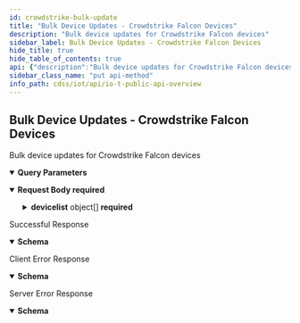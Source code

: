 ```yaml
---
id: crowdstrike-bulk-update
title: "Bulk Device Updates - Crowdstrike Falcon Devices"
description: "Bulk device updates for Crowdstrike Falcon devices"
sidebar_label: Bulk Device Updates - Crowdstrike Falcon Devices
hide_title: true
hide_table_of_contents: true
api: {"description":"Bulk device updates for Crowdstrike Falcon devices","operationId":"crowdstrike-bulk-update","security":[{"X-Key-Id":[],"X-Access-Key":[]}],"tags":["IoT Public API"],"parameters":[{"description":"The customer ID specifies the API call","in":"query","name":"customerid","required":true,"schema":{"type":"string"}},{"description":"The tenant ID specifies the API call","in":"query","name":"tenantid","required":true,"schema":{"type":"string"}},{"description":"Source of integration","in":"query","name":"updateSource","required":true,"schema":{"type":"string"}}],"requestBody":{"required":true,"content":{"application/json":{"schema":{"type":"object","required":["devicelist"],"properties":{"devicelist":{"type":"array","description":"devices","items":{"type":"object","properties":{"deviceid":{"type":"string","description":"Required field"},"is_isolated":{"type":"string"},"operational_status":{"type":"string"},"group_name":{"type":"string"},"os_type":{"type":"string"},"os_version":{"type":"string"},"os_build":{"type":"string"},"hostname":{"type":"string"},"serial_number":{"type":"string"},"vendor":{"type":"string"}}}}}},"examples":{"payloadExample":{"value":{"devicelist":[{"deviceid":"00:0c:29:8f:20:9a","is_isolated":"yes","operational_status":"Not Available","group_name":"Group 1","os_type":"Windows","os_version":"11.1","os_build":"Beta Build","hostname":"cntl-201-2","serial_number":"6B29FC40-CA47-1067-B31D-00DD010662DA","vendor":"Microsoft"}]}}}}}},"responses":{"200":{"description":"Successful Response","content":{"application/json":{"schema":{"type":"object","properties":{"api":{"type":"string","description":"The path used to call the IoT Security API: “device/bulkupdate”"},"ver":{"type":"string","description":"The version of the IoT Security API: “v4.0”"},"code":{"type":"string","description":"The code number indicating success: 1"},"message":{"type":"string","description":"The message indicating success: “OK”"},"updatedDeviceNum":{"type":"integer","description":"The number of devices that IoT Security successfully updated"}}},"examples":{"resolveSecurityAlertResponseExample":{"value":{"api":"device/bulkUpdate","ver":"v4.0","code":1,"message":"OK","updatedDeviceNum":5}}}}}},"4XX":{"description":"Client Error Response","content":{"application/json":{"schema":{"type":"object","properties":{"code":{"type":"string","description":"STATUS_CODE"},"msg":{"type":"string","description":"GENERAL_MESSAGE"}}},"examples":{"Bad Request":{"value":{"code":400,"msg":"Bad Request. This occurs when an HTTP request contains an invalid query string."}},"Forbidden access":{"value":{"code":403,"msg":"Forbidden access. Either the provided API key is invalid or it does not have the required RBAC permissions to run this API."}},"Too many requests":{"value":{"code":429,"msg":"Too many requests. The number of requests for device details for a single device exceeded the rate limit of 180 queries per minute per tenant."}}}}}},"5XX":{"description":"Server Error Response","content":{"application/json":{"schema":{"type":"object","properties":{"code":{"type":"string","description":"STATUS_CODE"},"msg":{"type":"string","description":"GENERAL_MESSAGE"}}},"examples":{"resolveSecurityAlertResponseExample":{"value":{"code":500,"msg":"Internal server error. A unified status for API communication type errors."}}}}}}},"method":"put","path":"/pub/v4.0/device/bulkUpdate?updateSource=crowdstrike_falcon","servers":[{"url":"https://{customer-name}.iot.paloaltonetworks.com"}],"securitySchemes":{"X-Key-Id":{"description":"Your API header requires X-Key-Id for authentication.","type":"apiKey","in":"header","name":"X-Key-Id"},"X-Access-Key":{"description":"Your API header requires X-Key-Key for authentication.","type":"apiKey","in":"header","name":"X-Access-Key"}},"jsonRequestBodyExample":{"devicelist":[{"deviceid":"string","is_isolated":"string","operational_status":"string","group_name":"string","os_type":"string","os_version":"string","os_build":"string","hostname":"string","serial_number":"string","vendor":"string"}]},"info":{"description":"Please refer [IoT Public API Authentication](iot-public-api-headers) to know how to get API Key<br/>\n","title":"IoT Public API Overview","version":"v4.0","contact":{}}}
sidebar_class_name: "put api-method"
info_path: cdss/iot/api/io-t-public-api-overview
---
```



## Bulk Device Updates - Crowdstrike Falcon Devices



Bulk device updates for Crowdstrike Falcon devices

<details style={{"marginBottom":"1rem"}} data-collapsed={false} open={true}><summary style={{}}><strong>Query Parameters</strong></summary><div><ul><ParamsItem className={"paramsItem"} param={{"description":"The customer ID specifies the API call","in":"query","name":"customerid","required":true,"schema":{"type":"string"}}}></ParamsItem><ParamsItem className={"paramsItem"} param={{"description":"The tenant ID specifies the API call","in":"query","name":"tenantid","required":true,"schema":{"type":"string"}}}></ParamsItem><ParamsItem className={"paramsItem"} param={{"description":"Source of integration","in":"query","name":"updateSource","required":true,"schema":{"type":"string"}}}></ParamsItem></ul></div></details><MimeTabs><TabItem label={"application/json"} value={"application/json-schema"}><details style={{}} data-collapsed={false} open={true}><summary style={{"textAlign":"left"}}><strong>Request Body</strong><strong style={{"fontSize":"var(--ifm-code-font-size)","color":"var(--openapi-required)"}}> required</strong></summary><div style={{"textAlign":"left","marginLeft":"1rem"}}></div><ul style={{"marginLeft":"1rem"}}><SchemaItem collapsible={true} className={"schemaItem"}><details style={{}}><summary style={{}}><strong>devicelist</strong><span style={{"opacity":"0.6"}}> object[]</span><strong style={{"fontSize":"var(--ifm-code-font-size)","color":"var(--openapi-required)"}}> required</strong></summary><div style={{"marginLeft":"1rem"}}><div style={{"marginTop":".5rem","marginBottom":".5rem"}}>

devices

</div><SchemaItem collapsible={false} name={"deviceid"} required={false} schemaDescription={"Required field"} schemaName={"string"} qualifierMessage={undefined} defaultValue={undefined}></SchemaItem><SchemaItem collapsible={false} name={"is_isolated"} required={false} schemaDescription={undefined} schemaName={"string"} qualifierMessage={undefined} defaultValue={undefined}></SchemaItem><SchemaItem collapsible={false} name={"operational_status"} required={false} schemaDescription={undefined} schemaName={"string"} qualifierMessage={undefined} defaultValue={undefined}></SchemaItem><SchemaItem collapsible={false} name={"group_name"} required={false} schemaDescription={undefined} schemaName={"string"} qualifierMessage={undefined} defaultValue={undefined}></SchemaItem><SchemaItem collapsible={false} name={"os_type"} required={false} schemaDescription={undefined} schemaName={"string"} qualifierMessage={undefined} defaultValue={undefined}></SchemaItem><SchemaItem collapsible={false} name={"os_version"} required={false} schemaDescription={undefined} schemaName={"string"} qualifierMessage={undefined} defaultValue={undefined}></SchemaItem><SchemaItem collapsible={false} name={"os_build"} required={false} schemaDescription={undefined} schemaName={"string"} qualifierMessage={undefined} defaultValue={undefined}></SchemaItem><SchemaItem collapsible={false} name={"hostname"} required={false} schemaDescription={undefined} schemaName={"string"} qualifierMessage={undefined} defaultValue={undefined}></SchemaItem><SchemaItem collapsible={false} name={"serial_number"} required={false} schemaDescription={undefined} schemaName={"string"} qualifierMessage={undefined} defaultValue={undefined}></SchemaItem><SchemaItem collapsible={false} name={"vendor"} required={false} schemaDescription={undefined} schemaName={"string"} qualifierMessage={undefined} defaultValue={undefined}></SchemaItem></div></details></SchemaItem></ul></details></TabItem></MimeTabs><div><ApiTabs><TabItem label={"200"} value={"200"}><div>

Successful Response

</div><div><MimeTabs groupId={"mime-type"}><TabItem label={"application/json"} value={"application/json"}><SchemaTabs groupId={"schema-tabs"}><TabItem label={"Schema"} value={"Schema"}><details style={{}} data-collapsed={false} open={true}><summary style={{"textAlign":"left"}}><strong>Schema</strong></summary><div style={{"textAlign":"left","marginLeft":"1rem"}}></div><ul style={{"marginLeft":"1rem"}}><SchemaItem collapsible={false} name={"api"} required={false} schemaDescription={"The path used to call the IoT Security API: “device/bulkupdate”"} schemaName={"string"} qualifierMessage={undefined} defaultValue={undefined}></SchemaItem><SchemaItem collapsible={false} name={"ver"} required={false} schemaDescription={"The version of the IoT Security API: “v4.0”"} schemaName={"string"} qualifierMessage={undefined} defaultValue={undefined}></SchemaItem><SchemaItem collapsible={false} name={"code"} required={false} schemaDescription={"The code number indicating success: 1"} schemaName={"string"} qualifierMessage={undefined} defaultValue={undefined}></SchemaItem><SchemaItem collapsible={false} name={"message"} required={false} schemaDescription={"The message indicating success: “OK”"} schemaName={"string"} qualifierMessage={undefined} defaultValue={undefined}></SchemaItem><SchemaItem collapsible={false} name={"updatedDeviceNum"} required={false} schemaDescription={"The number of devices that IoT Security successfully updated"} schemaName={"integer"} qualifierMessage={undefined} defaultValue={undefined}></SchemaItem></ul></details></TabItem><TabItem label={"Example (from schema)"} value={"Example (from schema)"}><ResponseSamples responseExample={"{\n  \"api\": \"string\",\n  \"ver\": \"string\",\n  \"code\": \"string\",\n  \"message\": \"string\",\n  \"updatedDeviceNum\": 0\n}"} language={"json"}></ResponseSamples></TabItem><TabItem label={"Resolve Security Alert Response Example"} value={"Resolve Security Alert Response Example"}><ResponseSamples responseExample={"{\n  \"api\": \"device/bulkUpdate\",\n  \"ver\": \"v4.0\",\n  \"code\": 1,\n  \"message\": \"OK\",\n  \"updatedDeviceNum\": 5\n}"} language={"json"}></ResponseSamples></TabItem></SchemaTabs></TabItem></MimeTabs></div></TabItem><TabItem label={"4XX"} value={"4XX"}><div>

Client Error Response

</div><div><MimeTabs groupId={"mime-type"}><TabItem label={"application/json"} value={"application/json"}><SchemaTabs groupId={"schema-tabs"}><TabItem label={"Schema"} value={"Schema"}><details style={{}} data-collapsed={false} open={true}><summary style={{"textAlign":"left"}}><strong>Schema</strong></summary><div style={{"textAlign":"left","marginLeft":"1rem"}}></div><ul style={{"marginLeft":"1rem"}}><SchemaItem collapsible={false} name={"code"} required={false} schemaDescription={"STATUS_CODE"} schemaName={"string"} qualifierMessage={undefined} defaultValue={undefined}></SchemaItem><SchemaItem collapsible={false} name={"msg"} required={false} schemaDescription={"GENERAL_MESSAGE"} schemaName={"string"} qualifierMessage={undefined} defaultValue={undefined}></SchemaItem></ul></details></TabItem><TabItem label={"Example (from schema)"} value={"Example (from schema)"}><ResponseSamples responseExample={"{\n  \"code\": \"string\",\n  \"msg\": \"string\"\n}"} language={"json"}></ResponseSamples></TabItem><TabItem label={" Bad  Request"} value={" Bad  Request"}><ResponseSamples responseExample={"{\n  \"code\": 400,\n  \"msg\": \"Bad Request. This occurs when an HTTP request contains an invalid query string.\"\n}"} language={"json"}></ResponseSamples></TabItem><TabItem label={" Forbidden access"} value={" Forbidden access"}><ResponseSamples responseExample={"{\n  \"code\": 403,\n  \"msg\": \"Forbidden access. Either the provided API key is invalid or it does not have the required RBAC permissions to run this API.\"\n}"} language={"json"}></ResponseSamples></TabItem><TabItem label={" Too many requests"} value={" Too many requests"}><ResponseSamples responseExample={"{\n  \"code\": 429,\n  \"msg\": \"Too many requests. The number of requests for device details for a single device exceeded the rate limit of 180 queries per minute per tenant.\"\n}"} language={"json"}></ResponseSamples></TabItem></SchemaTabs></TabItem></MimeTabs></div></TabItem><TabItem label={"5XX"} value={"5XX"}><div>

Server Error Response

</div><div><MimeTabs groupId={"mime-type"}><TabItem label={"application/json"} value={"application/json"}><SchemaTabs groupId={"schema-tabs"}><TabItem label={"Schema"} value={"Schema"}><details style={{}} data-collapsed={false} open={true}><summary style={{"textAlign":"left"}}><strong>Schema</strong></summary><div style={{"textAlign":"left","marginLeft":"1rem"}}></div><ul style={{"marginLeft":"1rem"}}><SchemaItem collapsible={false} name={"code"} required={false} schemaDescription={"STATUS_CODE"} schemaName={"string"} qualifierMessage={undefined} defaultValue={undefined}></SchemaItem><SchemaItem collapsible={false} name={"msg"} required={false} schemaDescription={"GENERAL_MESSAGE"} schemaName={"string"} qualifierMessage={undefined} defaultValue={undefined}></SchemaItem></ul></details></TabItem><TabItem label={"Example (from schema)"} value={"Example (from schema)"}><ResponseSamples responseExample={"{\n  \"code\": \"string\",\n  \"msg\": \"string\"\n}"} language={"json"}></ResponseSamples></TabItem><TabItem label={"Resolve Security Alert Response Example"} value={"Resolve Security Alert Response Example"}><ResponseSamples responseExample={"{\n  \"code\": 500,\n  \"msg\": \"Internal server error. A unified status for API communication type errors.\"\n}"} language={"json"}></ResponseSamples></TabItem></SchemaTabs></TabItem></MimeTabs></div></TabItem></ApiTabs></div>
      
